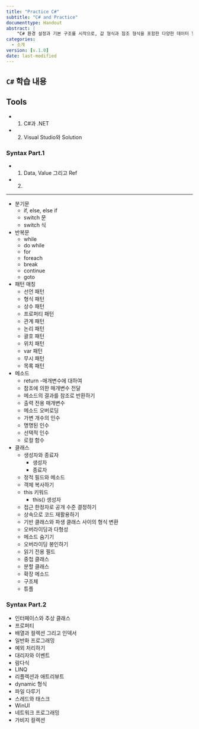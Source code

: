 ```yaml
---
title: "Practice C#"
subtitle: "C# and Practice"
documenttype: Handout
abstract: |
    "C# 환경 설정과 기본 구조를 시작으로, 값 형식과 참조 형식을 포함한 다양한 데이터 형식을 다루며 문자열과 연산자를 활용해 데이터를 가공하는 방법을 익힙니다. 이어서 분기문, 반복문, 패턴 매칭을 통해 로직 제어의 기초를 다지고, 메소드와 클래스, 인터페이스, 추상 클래스를 통해 객체 지향 프로그래밍의 핵심 개념을 학습합니다. 또한 프로퍼티, 배열, 컬렉션, 인덱서, 제네릭, 예외 처리 기법 등을 배우며 견고하고 유연한 코드를 작성할 수 있는 기술을 쌓게 됩니다. 더 나아가 대리자, 이벤트, 람다식, LINQ를 통해 함수형 프로그래밍 및 데이터 쿼리 기법을 학습하고, 리플렉션과 애트리뷰트, dynamic 형식, 파일 입출력, 스레드와 태스크, WinUI, 네트워크 프로그래밍, 가비지 컬렉션까지 폭넓게 살펴봄으로써 C# 개발 전반에 필요한 지식을 고루 익힐 수 있도록 구성하였습니다."
categories:
  - 소개
version: [v.1.0]
date: last-modified
---
```


## `C#` 학습 내용

## Tools
- 1. C#과 .NET
- 2. Visual Studio와 Solution

### Syntax Part.1
- 1. Data, Value 그리고 Ref
- 2. 

---------------------

- 분기문
    - if, else, else if
    - switch 문
    - switch 식

- 반복문
    - while
    - do while
    - for
    - foreach
    - break
    - continue
    - goto

- 패턴 매칭
    - 선언 패턴
    - 형식 패턴
    - 상수 패턴
    - 프로퍼티 패턴
    - 관계 패턴
    - 논리 패턴
    - 괄호 패턴
    - 위치 패턴
    - var 패턴
    - 무시 패턴
    - 목록 패턴

- 메소드
    - return
     -매개변수에 대하여
    - 참조에 의한 매개변수 전달
    - 메소드의 결과를 참조로 반환하기
    - 출력 전용 매개변수
    - 메소드 오버로딩
    - 가변 개수의 인수
    - 명명된 인수
    - 선택적 인수
    - 로컬 함수

- 클래스
    - 생성자와 종료자
        - 생성자
        - 종료자
    - 정적 필드와 메소드
    - 객체 복사하기
    - this 키워드
        - this() 생성자
    - 접근 한정자로 공개 수준 결정하기
    - 상속으로 코드 재활용하기
    - 기반 클래스와 파생 클래스 사이의 형식 변환
    - 오버라이딩과 다형성
    - 메소드 숨기기
    - 오버라이딩 봉인하기
    - 읽기 전용 필드
    - 중첩 클래스
    - 분할 클래스
    - 확장 메소드
    - 구조체
    - 튜플

### Syntax Part.2

- 인터페이스와 추상 클래스
- 프로퍼티
- 배열과 컬렉션 그리고 인덱서
- 일반화 프로그래밍
- 예외 처리하기
- 대리자와 이벤트
- 람다식
- LINQ
- 리플렉션과 애트리뷰트
- dynamic 형식
- 파일 다루기
- 스레드와 태스크
- WinUI
- 네트워크 프로그래밍
- 가비지 컬렉션
